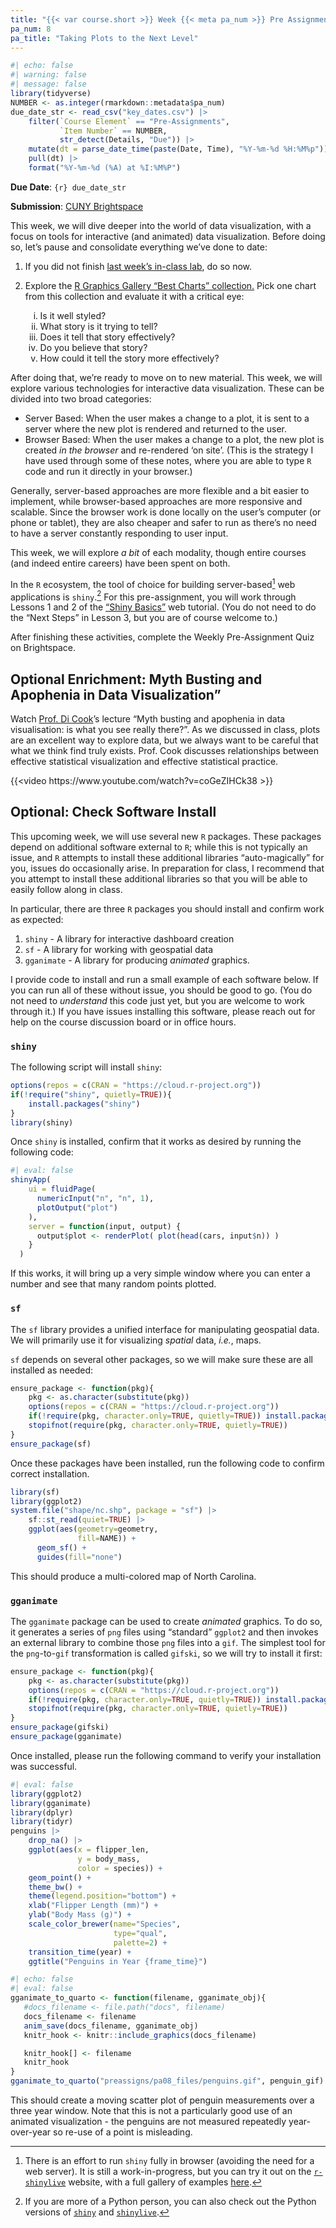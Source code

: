 ```yaml
---
title: "{{< var course.short >}} Week {{< meta pa_num >}} Pre Assignment: {{< meta pa_title >}}"
pa_num: 8
pa_title: "Taking Plots to the Next Level"
---
```


```r
#| echo: false
#| warning: false
#| message: false
library(tidyverse)
NUMBER <- as.integer(rmarkdown::metadata$pa_num)
due_date_str <- read_csv("key_dates.csv") |> 
    filter(`Course Element` == "Pre-Assignments", 
           `Item Number` == NUMBER, 
           str_detect(Details, "Due")) |> 
    mutate(dt = parse_date_time(paste(Date, Time), "%Y-%m-%d %H:%M%p")) |>
    pull(dt) |>
    format("%Y-%m-%d (%A) at %I:%M%P")
```

**Due Date**: `{r} due_date_str`

**Submission**: [CUNY Brightspace](https://brightspace.cuny.edu/)


This week, we will dive deeper into the world of data visualization, with a 
focus on tools for interactive (and animated) data visualization. Before doing 
so, let's  pause and consolidate everything we've done to date: 

1. If you did not finish [last week's in-class lab](../labs/lab07.html), 
   do so now.

2. Explore the [R Graphics Gallery "Best Charts"
   collection.](https://r-graph-gallery.com/best-r-chart-examples)
   Pick one chart from this collection and evaluate it with a critical
   eye:
   
   i) Is it well styled?
   ii) What story is it trying to tell?
   iii) Does it tell that story effectively?
   iv) Do you believe that story? 
   v) How could it tell the story more effectively?
   
After doing that, we're ready to move on to new material. This week, we will 
explore various technologies for interactive data visualization. These can be 
divided into two broad categories: 

- Server Based: When the user makes a change to a plot, it is sent to a 
  server where the new plot is rendered and returned to the user. 
- Browser Based: When the user makes a change to a plot, the new plot is 
  created _in the browser_ and re-rendered 'on site'. (This is the strategy
  I have used through some of these notes, where you are able to type `R` code
  and run it directly in your browser.)
  
Generally, server-based approaches are more flexible and a bit easier to 
implement, while browser-based approaches are more responsive and scalable.
Since the browser work is done locally on the user's computer (or phone or 
tablet), they are also cheaper and safer to run as there's no need to have
a server constantly responding to user input. 

This week, we will explore _a bit_ of each modality, though entire courses
(and indeed entire careers) have been spent on both. 

In the `R` ecosystem, the tool of choice for building server-based[^slive] web
applications is `shiny`.[^py] For this pre-assignment, you will work through 
Lessons 1 and 2 of the ["Shiny 
Basics"](https://shiny.posit.co/r/getstarted/shiny-basics/lesson1/) 
web tutorial. (You do not need to do the "Next Steps" in Lesson 3, but you are
of course welcome to.)

[^slive]: There is an effort to run `shiny` fully in browser (avoiding the need
for a web server). It is still a work-in-progress, but you can try it out on
the [`r-shinylive`](https://posit-dev.github.io/r-shinylive/) website, with
a full gallery of examples [here](https://shinylive.io/r/examples/). 

[^py]: If you are more of a Python person, you can also check out the Python
versions of [`shiny`](https://shiny.posit.co/py/) and
[`shinylive`](https://shiny.posit.co/py/docs/shinylive.html).

After finishing these activities, complete the Weekly Pre-Assignment Quiz on
Brightspace.

## Optional Enrichment: Myth Busting and Apophenia in Data Visualization"

Watch [Prof. Di Cook](https://www.dicook.org/)'s lecture "Myth busting
and apophenia in data visualisation: is what you see really there?". As
we discussed in class, plots are an excellent way to explore data, but we
always want to be careful that what we think find truly exists. Prof.
Cook discusses relationships between effective statistical visualization
and effective statistical practice.

{{<video https://www.youtube.com/watch?v=coGeZIHCk38 >}}


## Optional: Check Software Install

This upcoming week, we will use several new `R` packages. These packages depend 
on  additional software external to `R`; while this is not typically an issue, 
and `R` attempts to install these additional libraries "auto-magically" for you,
issues do occasionally arise. In preparation for class, I recommend that you
attempt to install these additional libraries so that you will be able to easily
follow along in class. 

In particular, there are three `R` packages you should install and confirm work
as expected: 

1. `shiny` - A library for interactive dashboard creation
2. `sf` - A library for working with geospatial data
3. `gganimate` - A library for producing _animated_ graphics. 

I provide code to install and run a small example of each software below. If
you can run all of these without issue, you should be good to go. (You do not
need to _understand_ this code just yet, but you are welcome to work through it.)
If you have issues installing this software, please reach out for help on the
course discussion board or in office hours. 

### `shiny`

The following script will install `shiny`: 

```r
options(repos = c(CRAN = "https://cloud.r-project.org"))
if(!require("shiny", quietly=TRUE)){
    install.packages("shiny")
}
library(shiny)
```

Once `shiny` is installed, confirm that it works as desired by 
running the  following code: 

```r
#| eval: false
shinyApp(
    ui = fluidPage(
      numericInput("n", "n", 1),
      plotOutput("plot")
    ),
    server = function(input, output) {
      output$plot <- renderPlot( plot(head(cars, input$n)) )
    }
  )
```

If this works, it will bring up a very simple window where you can enter 
a number and see that many random points plotted. 

### `sf`

The `sf` library provides a unified interface for manipulating geospatial
data. We will primarily use it for visualizing _spatial_ data, *i.e.*, maps.

`sf` depends on several other packages, so we will make sure these are
all installed as needed: 

```r
ensure_package <- function(pkg){
    pkg <- as.character(substitute(pkg))
    options(repos = c(CRAN = "https://cloud.r-project.org"))
    if(!require(pkg, character.only=TRUE, quietly=TRUE)) install.packages(pkg)
    stopifnot(require(pkg, character.only=TRUE, quietly=TRUE))
}
ensure_package(sf)
```

Once these packages have been installed, run the following code to confirm
correct installation. 

```r
library(sf)
library(ggplot2)
system.file("shape/nc.shp", package = "sf") |>
    sf::st_read(quiet=TRUE) |>
    ggplot(aes(geometry=geometry, 
               fill=NAME)) + 
      geom_sf() + 
      guides(fill="none")
```

This should produce a multi-colored map of North Carolina. 

### `gganimate`

The `gganimate` package can be used to create _animated_ graphics. To do so,
it generates a series of `png` files using "standard" `ggplot2` and then
invokes an external library to combine those `png` files into a `gif`. 
The simplest tool for the `png`-to-`gif` transformation is called `gifski`,
so we will try to install it first:

```r
ensure_package <- function(pkg){
    pkg <- as.character(substitute(pkg))
    options(repos = c(CRAN = "https://cloud.r-project.org"))
    if(!require(pkg, character.only=TRUE, quietly=TRUE)) install.packages(pkg)
    stopifnot(require(pkg, character.only=TRUE, quietly=TRUE))
}
ensure_package(gifski)
ensure_package(gganimate)
```

Once installed, please run the following command to verify your installation
was successful. 

```r
#| eval: false
library(ggplot2)
library(gganimate)
library(dplyr)
library(tidyr)
penguins |>
    drop_na() |>
    ggplot(aes(x = flipper_len, 
               y = body_mass, 
               color = species)) + 
    geom_point() + 
    theme_bw() + 
    theme(legend.position="bottom") + 
    xlab("Flipper Length (mm)") + 
    ylab("Body Mass (g)") + 
    scale_color_brewer(name="Species", 
                       type="qual", 
                       palette=2) + 
    transition_time(year) + 
    ggtitle("Penguins in Year {frame_time}")
```

```r
#| echo: false
#| eval: false
gganimate_to_quarto <- function(filename, gganimate_obj){
   #docs_filename <- file.path("docs", filename)
   docs_filename <- filename
   anim_save(docs_filename, gganimate_obj)
   knitr_hook <- knitr::include_graphics(docs_filename)

   knitr_hook[] <- filename
   knitr_hook
}
gganimate_to_quarto("preassigns/pa08_files/penguins.gif", penguin_gif)
```

This should create a moving scatter plot of penguin measurements over a three
year window. Note that this is not a particularly good use of an animated
visualization - the penguins are not measured repeatedly year-over-year so
re-use of a point is misleading. 

